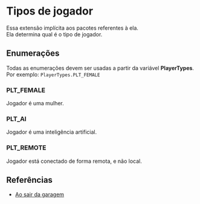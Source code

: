 # Tipos de jogador

Essa extensão implícita aos pacotes referentes à ela.\
Ela determina qual é o tipo de jogador.

## Enumerações

Todas as enumerações devem ser usadas a partir da variável **PlayerTypes**.\
Por exemplo: `PlayerTypes.PLT_FEMALE`

### PLT_FEMALE

Jogador é uma mulher.

### PLT_AI

Jogador é uma inteligência artificial.

### PLT_REMOTE

Jogador está conectado de forma remota, e não local.

## Referências

- [Ao sair da garagem](/InSimDotNet/packets/leave-garage#ptype)
